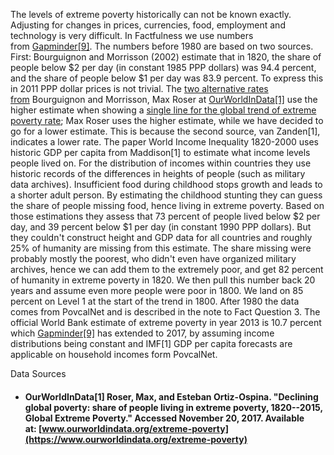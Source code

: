 The levels of extreme poverty historically can not be known exactly. Adjusting for changes in prices, currencies, food, employment and technology is very difficult. In Factfulness we use numbers from [Gapminder[9]](http://gapm.io/depov). The numbers before 1980 are based on two sources. First: Bourguignon and Morrisson (2002) estimate that in 1820, the share of people below $2 per day (in constant 1985 PPP dollars) was 94.4 percent, and the share of people below $1 per day was 83.9 percent. To express this in 2011 PPP dollar prices is not trivial. The [two alternative rates from](https://ourworldindata.org/grapher/declining-global-poverty-share-1820-2015) Bourguignon and Morrisson, Max Roser at [OurWorldInData[1]](https://ourworldindata.org/extreme-poverty) use the higher estimate when showing a [single line for the global trend of extreme poverty rate](https://ourworldindata.org/grapher/world-population-in-extreme-poverty-absolute); Max Roser uses the higher estimate, while we have decided to go for a lower estimate. This is because the second source, van Zanden[1], indicates a lower rate. The paper World Income Inequality 1820-2000 uses historic GDP per capita from Maddison[1] to estimate what income levels people lived on. For the distribution of incomes within countries they use historic records of the differences in heights of people (such as military data archives). Insufficient food during childhood stops growth and leads to a shorter adult person. By estimating the childhood stunting they can guess the share of people missing food, hence living in extreme poverty. Based on those estimations they assess that 73 percent of people lived below $2 per day, and 39 percent below $1 per day (in constant 1990 PPP dollars). But they couldn't construct height and GDP data for all countries and roughly 25% of humanity are missing from this estimate. The share missing were probably mostly the poorest, who didn't even have organized military archives, hence we can add them to the extremely poor, and get 82 percent of humanity in extreme poverty in 1820. We then pull this number back 20 years and assume even more people were poor in 1800. We land on 85 percent on Level 1 at the start of the trend in 1800. After 1980 the data comes from PovcalNet and is described in the note to Fact Question 3. The official World Bank estimate of extreme poverty in year 2013 is 10.7 percent which [Gapminder[9]](http://gapm.io/depov) has extended to 2017, by assuming income distributions being constant and IMF[1] GDP per capita forecasts are applicable on household incomes form PovcalNet.

Data Sources

-   #### OurWorldInData[1] Roser, Max, and Esteban Ortiz-Ospina. "Declining global poverty: share of people living in extreme poverty, 1820--2015, Global Extreme Poverty." Accessed November 20, 2017. Available at: [www.ourworldindata.org/extreme-poverty](https://www.ourworldindata.org/extreme-poverty)